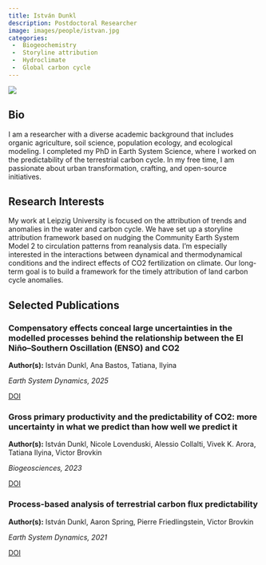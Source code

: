 ---
title: István Dunkl
description: Postdoctoral Researcher
image: images/people/istvan.jpg
categories:
 -	Biogeochemistry
 -	Storyline attribution
 -	Hydroclimate
 -	Global carbon cycle
---


<div class="profile-container">
<div class="profile-image-container">
<img src="/images/people/florian.jpg" class="profile-image">
<div class="social-icons">
  <a href="mailto:istvan.dunkl@uni-leipzig.de" target="_blank">
    <i class="fa-solid fa-envelope"></i>
  </a>
</div>
</div>

<div class="bio-content">

## Bio  

I am a researcher with a diverse academic background that includes organic agriculture, soil science, population ecology, and ecological modeling. I completed my PhD in Earth System Science, where I worked on the predictability of the terrestrial carbon cycle. In my free time, I am passionate about urban transformation, crafting, and open-source initiatives.

</div>
</div>

## Research Interests

My work at Leipzig University is focused on the attribution of trends and anomalies in the water and carbon cycle. We have set up a storyline attribution framework based on nudging the Community Earth System Model 2 to circulation patterns from reanalysis data. I’m especially interested in the interactions between dynamical and thermodynamical conditions and the indirect effects of CO2 fertilization on climate. Our long-term goal is to build a framework for the timely attribution of land carbon cycle anomalies.


## Selected Publications


<div class="publications-grid">

<div class="publication-card">
<h3>Compensatory effects conceal large uncertainties in the modelled processes behind the relationship between the El Niño–Southern Oscillation (ENSO) and CO2</h3>
<p><b>Author(s):</b> István Dunkl,
Ana Bastos,
Tatiana, Ilyina
</p>
<p><i>Earth System Dynamics, 2025</i></p>
<div class="pub-links">
<a href="http://dx.doi.org/10.5194/esd-16-151-2025"></i> DOI</a>
</div>
</div>

<div class="publication-card">
<h3>Gross primary productivity and the predictability of CO2: more uncertainty in what we predict than how well we predict it</h3>
<p><b>Author(s):</b> István Dunkl,
Nicole Lovenduski,
Alessio Collalti,
Vivek K. Arora,
Tatiana Ilyina,
Victor Brovkin
</p>
<p><i>Biogeosciences, 2023</i></p>
<div class="pub-links">
<a href="http://dx.doi.org/10.5194/bg-20-3523-2023"></i> DOI</a>
</div>
</div>

<div class="publication-card">
<h3>Process-based analysis of terrestrial carbon flux predictability</h3>
<p><b>Author(s):</b> István Dunkl,
Aaron Spring,
Pierre Friedlingstein,
Victor Brovkin
</p>
<p><i>Earth System Dynamics, 2021</i></p>
<div class="pub-links">
<a href="http://dx.doi.org/10.5194/esd-12-1413-2021"></i> DOI</a>
</div>
</div>


</div>
